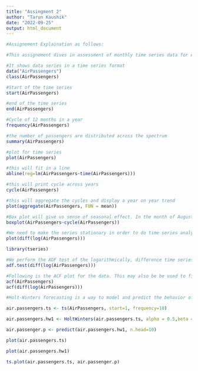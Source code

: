 ---
title: "Assingment 2"
author: "Tarun Kaushik"
date: "2022-09-25"
output: html_document
---

```{r}

#Assignement Explaination as follows:

#This assignement dives in assessment of monthly time series data for Airline Passenger. This is a monthly data which fits the requirement of time series analysis. This assessment will give you insight for trend and seasonality using ACF and Boxplot. Data has been smoothened using Holtwinter method. The model created would help forcasting data points.

#It shows data series in a time series format
data("AirPassengers")
class(AirPassengers)

#Start of the time series
start(AirPassengers)

#end of the time series
end(AirPassengers)

#Cycle of 12 months in a year
frequency(AirPassengers)

#the number of passengers are distributed across the spectrum
summary(AirPassengers)

#plot for time series
plot(AirPassengers)

#this will fit in a line
abline(reg=lm(AirPassengers~time(AirPassengers)))

#this will print cycle across years
cycle(AirPassengers)

#this will aggregate the cycles and display a year on year trend
plot(aggregate(AirPassengers, FUN = mean))

#Box plot will give us sense of seasonal effect. In the month of August, there were highest number of passenger
boxplot(AirPassengers~cycle(AirPassengers))

#We need to make the series stationary in order to do time series analysis. Log function will help us do that.
plot(diff(log(AirPassengers)))

library(tseries)

#We perform the ADF test of the logarithmically, difference time series and see if the data is now stationary.
adf.test(diff(log(AirPassengers)))

#Following is the ACF plot for the data. This may also be be used to find factors for ARMA model
acf(AirPassengers)
acf(diff(log(AirPassengers)))

#Holt-Winters forecasting is a way to model and predict the behavior of a sequence of values over time—a time series.

air.passengers.ts <- ts(AirPassengers, start=1, frequency=10)

air.passengers.hw1 <- HoltWinters(air.passengers.ts, alpha = 0.5,beta = 0.5, gamma = 0.55)

air.passenger.p <- predict(air.passengers.hw1, n.head=10)

plot(air.passengers.ts)

plot(air.passengers.hw1)

ts.plot(air.passengers.ts, air.passenger.p)

         
         




```
